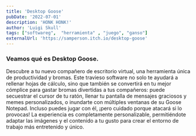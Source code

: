 ```yaml
---
title: 'Desktop Goose'
pubDate: '2022-07-01'
description: 'HONK HONK!'
author: 'Luigi Skull'
tags: ["softwareg",  "herramienta" , "juego", "ganso"]
externalUrl: 'https://samperson.itch.io/desktop-goose' 
---
```



### Veamos qué es Desktop Goose.


Descubre a tu nuevo compañero de escritorio virtual, una herramienta única de productividad y bromas. Este travieso software no solo te ayudará a rellenar hojas de cálculo, sino que también se convertirá en tu mejor cómplice para gastar bromas divertidas a tus compañeros: puede secuestrar el cursor de tu ratón, llenar tu pantalla de mensajes graciosos y memes personalizados, o inundarte con múltiples ventanas de su Goose Notepad. Incluso puedes jugar con él, ¡pero cuidado porque atacará si lo provocas! La experiencia es completamente personalizable, permitiéndote adaptar las imágenes y el contenido a tu gusto para crear el entorno de trabajo más entretenido y único.